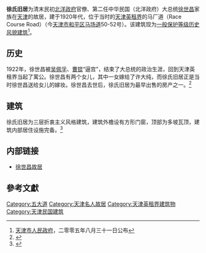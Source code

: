 {{天津历史风貌建筑 |
省区市 = 天津市 |
名称 = 徐氏旧居 |
图片 = [[File:马场道50-52号.jpg|200px]] |
编号 = 0130081 |
等级 = 一般保护 |
时代 = 1920年代 |
所在 = [[天津市|天津市]][[和平区_(天津市)|和平区]] |
公布 = 2005年8月31日 |
}}
'''徐氏旧居'''为清末民初[[北洋政府|北洋政府]]官僚、第二任中华民国（北洋政府）大总统[[徐世昌|徐世昌]]家族在[[天津|天津]]的故居，建于1920年代，位于当时的[[天津英租界|天津英租界]]的马厂道（Race Course Road）（今[[天津市|天津市]][[和平区_(天津市)|和平区]][[马场道|马场道]]50-52号）。该建筑现为[[天津历史风貌建筑|一般保护等级历史风貌建筑]]<ref>[[天津市人民政府|天津市人民政府]]，二零零五年八月三十一日公布</ref>。

== 历史 ==
1922年，徐世昌被[[吴佩孚|吴佩孚]]、[[曹锟|曹锟]]“逼宫”，结束了大总统的政治生涯，回到天津英租界当起了寓公。徐世昌有两个女儿，其中一女嫁给了许大纯，而徐氏旧居正是当时徐世昌送给女儿的嫁妆。徐世昌去世后，徐氏旧居为最早出售的房产之一。<ref>{{Cite web |url=http://www.tianjinwe.com/tianjin/tjw/201001/t20100120_486097.html |title=徐氏旧居 探访一代总统的“私生活” |access-date=2014-02-06 |archive-date=2014-02-22 |archive-url=https://web.archive.org/web/20140222051830/http://www.tianjinwe.com/tianjin/tjw/201001/t20100120_486097.html }}</ref>

== 建筑 ==
徐氏旧居为三层折衷主义风格建筑，建筑外檐设有方形门窗，顶部为多坡瓦顶，建筑内部居住设施完备。<ref>{{Cite web |url=http://epaper.tianjinwe.com/cskb/cskb/2010-01/20/content_7147935.htm |title=徐氏旧居 |access-date=2014-02-06 |archive-url=https://web.archive.org/web/20140222051830/http://epaper.tianjinwe.com/cskb/cskb/2010-01/20/content_7147935.htm |archive-date=2014-02-22 |dead-url=yes }}</ref>

== 内部链接 ==
*[[徐世昌故居|徐世昌故居]]

== 參考文獻 ==
<div class="references-small">
<references />
</div>

{{天津市名人故居}}

[[Category:五大道|Category:五大道]]
[[Category:天津名人故居|Category:天津名人故居]]
[[Category:天津英租界建筑物|Category:天津英租界建筑物]]
[[Category:天津民国建筑|Category:天津民国建筑]]